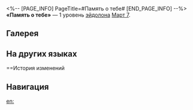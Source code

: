 <%-- [PAGE_INFO]
PageTitle=#Память о тебе#
[END_PAGE_INFO] --%>
{{Эйдолон Инфобокс
|Название         = Память о тебе
|Изображение      = Эйдолон Память о тебе.png
|Персонаж         = Март 7 (Сохранение)
|Уровень          = 1
|Длительность     = 
|Описание         = Каждый раз, когда сверхспособность Март 7 накладывает на цель статус Заморозка, она восстанавливает 6 ед. энергии.
|Свойство1        = 
|Масштабирование1 = 
}}
'''«Память о тебе»''' — 1 уровень [[эйдолон]]а [[Март 7]].

==Галерея==
{{Галерея|position=left|captionalign=center
|Персонаж Март 7 (Сохранение) Эйдолон 1.png|Осколок Эйдолона
}}

==На других языках==
{{На других языках
|en   = Memory of You
|zhs  = 记忆中的你
|zht  = 記憶中的你
|ja   = {{Rubi|記憶|きおく}}の{{Rubi|中|なか}}の{{Rubi|君|きみ}}
|ko   = 기억 속 그대
|es   = Tu imagen en el recuerdo
|fr   = Souvenir de toi
|ru   = Память о тебе
|th   = Memory of You
|vi   = Bạn Trong Ký Ức
|de   = Erinnerung an dich
|id   = Memory of You
|pt   = Memória de Você
}}

==История изменений
{{История изменений|3.5}}

==Навигация==
{{Навык Навбокс|Март 7 (Сохранение)}}

[[en:]]
